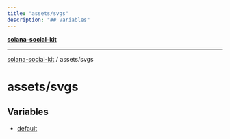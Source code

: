 ```yaml
---
title: "assets/svgs"
description: "## Variables"
---
```


[**solana-social-kit**](../../README.mdx)

***

[solana-social-kit](../../README.mdx) / assets/svgs

# assets/svgs

## Variables

- [default](variables/default.mdx)
